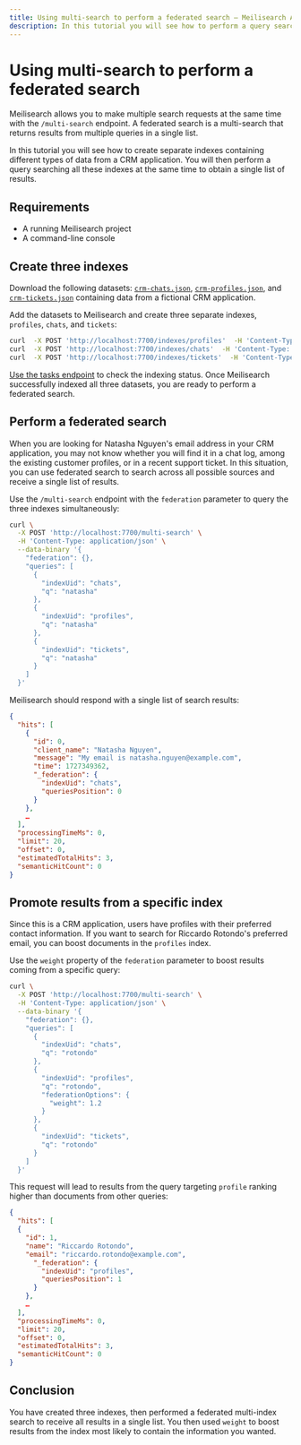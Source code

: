 ```yaml
---
title: Using multi-search to perform a federated search — Meilisearch API reference
description: In this tutorial you will see how to perform a query searching multiple indexes at the same time to obtain a single list of results.
---
```


# Using multi-search to perform a federated search

Meilisearch allows you to make multiple search requests at the same time with the `/multi-search` endpoint. A federated search is a multi-search that returns results from multiple queries in a single list.

In this tutorial you will see how to create separate indexes containing different types of data from a CRM application. You will then perform a query searching all these indexes at the same time to obtain a single list of results.

## Requirements

- A running Meilisearch project
- A command-line console

## Create three indexes

Download the following datasets: <a href="/assets/datasets/crm-chats.json">`crm-chats.json`</a>, <a href="/assets/datasets/crm-profiles.json">`crm-profiles.json`</a>, and <a href="/assets/datasets/crm-tickets.json">`crm-tickets.json`</a> containing data from a fictional CRM application.

Add the datasets to Meilisearch and create three separate indexes, `profiles`, `chats`, and `tickets`:

```sh
curl  -X POST 'http://localhost:7700/indexes/profiles'  -H 'Content-Type: application/json'  --data-binary @crm-profiles.json &&
curl  -X POST 'http://localhost:7700/indexes/chats'  -H 'Content-Type: application/json'  --data-binary @crm-chats.json &&
curl  -X POST 'http://localhost:7700/indexes/tickets'  -H 'Content-Type: application/json'  --data-binary @crm-tickets.json
```

[Use the tasks endpoint](/learn/async/working_with_tasks) to check the indexing status. Once Meilisearch successfully indexed all three datasets, you are ready to perform a federated search.

## Perform a federated search

When you are looking for Natasha Nguyen's email address in your CRM application, you may not know whether you will find it in a chat log, among the existing customer profiles, or in a recent support ticket. In this situation, you can use federated search to search across all possible sources and receive a single list of results.

Use the `/multi-search` endpoint with the `federation` parameter to query the three indexes simultaneously:

```sh
curl \
  -X POST 'http://localhost:7700/multi-search' \
  -H 'Content-Type: application/json' \
  --data-binary '{
    "federation": {},
    "queries": [
      {
        "indexUid": "chats",
        "q": "natasha"
      },
      {
        "indexUid": "profiles",
        "q": "natasha"
      },
      {
        "indexUid": "tickets",
        "q": "natasha"
      }
    ]
  }'
```

Meilisearch should respond with a single list of search results:

```json
{
  "hits": [
    {
      "id": 0,
      "client_name": "Natasha Nguyen",
      "message": "My email is natasha.nguyen@example.com",
      "time": 1727349362,
      "_federation": {
        "indexUid": "chats",
        "queriesPosition": 0
      }
    },
    …
  ],
  "processingTimeMs": 0,
  "limit": 20,
  "offset": 0,
  "estimatedTotalHits": 3,
  "semanticHitCount": 0
}
```

## Promote results from a specific index

Since this is a CRM application, users have profiles with their preferred contact information. If you want to search for Riccardo Rotondo's preferred email, you can boost documents in the `profiles` index.

Use the `weight` property of the `federation` parameter to boost results coming from a specific query:

```sh
curl \
  -X POST 'http://localhost:7700/multi-search' \
  -H 'Content-Type: application/json' \
  --data-binary '{
    "federation": {},
    "queries": [
      {
        "indexUid": "chats",
        "q": "rotondo"
      },
      {
        "indexUid": "profiles",
        "q": "rotondo",
        "federationOptions": {
          "weight": 1.2 
        }
      },
      {
        "indexUid": "tickets",
        "q": "rotondo"
      }
    ]
  }'
```

This request will lead to results from the query targeting `profile` ranking higher than documents from other queries:

```json
{
  "hits": [
  {
    "id": 1,
    "name": "Riccardo Rotondo",
    "email": "riccardo.rotondo@example.com",
      "_federation": {
        "indexUid": "profiles",
        "queriesPosition": 1
      }
    },
    …
  ],
  "processingTimeMs": 0,
  "limit": 20,
  "offset": 0,
  "estimatedTotalHits": 3,
  "semanticHitCount": 0
}
```

## Conclusion

You have created three indexes, then performed a federated multi-index search to receive all results in a single list. You then used `weight` to boost results from the index most likely to contain the information you wanted.
